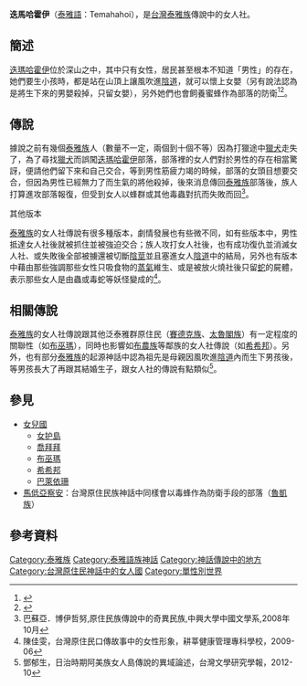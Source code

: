'''迭馬哈霍伊'''（[[泰雅語|泰雅語]]：Temahahoi），是[[台灣|台灣]][[泰雅族|泰雅族]]傳說中的女人社。

== 簡述 ==
[[迭瑪哈霍伊|迭瑪哈霍伊]]位於深山之中，其中只有女性，居民甚至根本不知道「男性」的存在，她們要生小孩時，都是站在山頂上讓風吹進[[陰道|陰道]]，就可以懷上女嬰（另有說法認為是將生下來的男嬰殺掉，只留女嬰），另外她們也會飼養蜜蜂作為部落的防衛<ref name="蕃族調查報告書">{{cite book|last=|first=|date=1917(大正6年)|title=蕃族調查報告書第七冊：泰雅族-後篇|url=https://www.govbooks.com.tw/books/10928|location=|publisher=中央研究院|page=|isbn=9789860255089|author=佐山融吉|access-date=2020-09-05|archive-date=2021-02-08|archive-url=https://web.archive.org/web/20210208030343/https://www.govbooks.com.tw/books/10928|dead-url=no}}</ref><ref name="南澳的泰雅人">{{cite book|last=|first=|date=1964|title=南澳的泰雅人：民族學田野調查與研究|url=https://www.govbooks.com.tw/books/98181|location=|publisher=中央研究院民族學研究所|page=|isbn=9786666714819|author=李亦園、石磊、阮昌銳、楊福發等|access-date=2020-09-05|archive-date=2020-10-24|archive-url=https://web.archive.org/web/20201024212605/https://www.govbooks.com.tw/books/98181|dead-url=no}}</ref>。

== 傳說 ==
據說之前有幾個[[泰雅族|泰雅族]]人（數量不一定，兩個到十個不等）因為打獵途中[[獵犬|獵犬]]走失了，為了尋找[[獵犬|獵犬]]而誤闖[[迭瑪哈霍伊|迭瑪哈霍伊]]部落，部落裡的女人們對於男性的存在相當驚訝，便請他們留下來和自己交合，等到男性筋疲力竭的時候，部落的女頭目想要交合，但因為男性已經無力了而生氣的將他殺掉，後來消息傳回[[泰雅族|泰雅族]]部落後，族人打算進攻部落報復，但受到女人以蜂群或其他毒蟲對抗而失敗而回<ref>巴蘇亞．博伊哲努,原住民族傳說中的奇異民族,中興大學中國文學系,2008年10月</ref>。

;其他版本
[[泰雅族|泰雅族]]的女人社傳說有很多種版本，劇情發展也有些微不同，如有些版本中，男性抵達女人社後就被抓住並被強迫交合；族人攻打女人社後，也有成功復仇並消滅女人社、或失敗後全部被擄還被切斷[[陰莖|陰莖]]並且塞進女人[[陰道|陰道]]中的結局，另外也有版本中藉由那些強調那些女性只吸食物的[[蒸氣|蒸氣]]維生、或是被放火燒社後只留[[蛇|蛇]]的屍體，表示那些女人是由蟲或毒蛇等妖怪變成的<ref>陳佳雯，台灣原住民口傳故事中的女性形象，耕莘健康管理專科學校，2009-06</ref>。

== 相關傳說 ==
[[泰雅族|泰雅族]]的女人社傳說跟其他泛泰雅群原住民（[[賽德克族|賽德克族]]、[[太魯閣族|太魯閣族]]）有一定程度的關聯性（如[[布巫瑪|布巫瑪]]），同時也影響如[[布農族|布農族]]等鄰族的女人社傳說（如[[希希邦|希希邦]]）。另外，也有部分[[泰雅族|泰雅族]]的起源神話中認為祖先是母親因風吹進[[陰道|陰道]]內而生下男孩後，等男孩長大了再跟其結婚生子，跟女人社的傳說有點類似<ref name="日治時期阿美族女人島傳說的異域論述">鄧郁生，日治時期阿美族女人島傳說的異域論述，台灣文學研究學報，2012-10</ref>。

== 參見 ==
*[[女兒國|女兒國]]
**[[女护島|女护島]]
**[[喬拜拜|喬拜拜]]
**[[布巫瑪|布巫瑪]]
**[[希希邦|希希邦]]
**[[巴萊依珊|巴萊依珊]]
*[[馬低亞察安|馬低亞察安]]：台灣原住民族神話中同樣會以毒蜂作為防衛手段的部落（[[魯凱族|魯凱族]]）

== 參考資料 ==
{{reflist}}

[[Category:泰雅族|Category:泰雅族]]
[[Category:泰雅語族神話|Category:泰雅語族神話]]
[[Category:神話傳說中的地方|Category:神話傳說中的地方]]
[[Category:台灣原住民神話中的女人國|Category:台灣原住民神話中的女人國]]
[[Category:單性別世界|Category:單性別世界]]